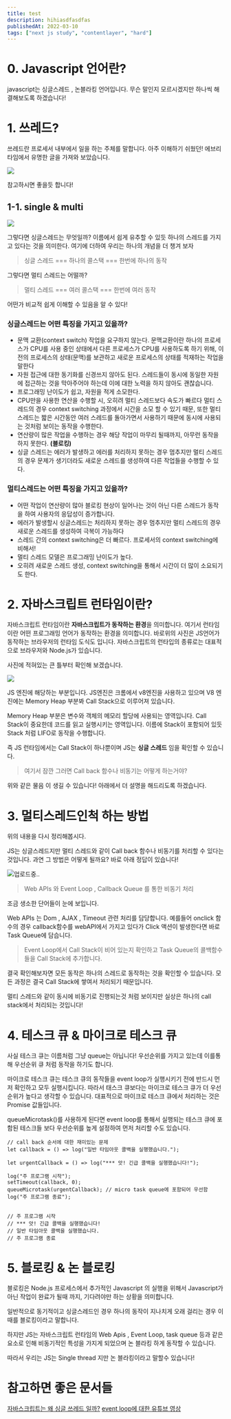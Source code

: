 ```yaml
---
title: test
description: hihiasdfasdfas
publishedAt: 2022-03-10
tags: ["next js study", "contentlayer", "hard"]
---
```


# 0. Javascript 언어란?

javascript는 싱글스레드 , 논블라킹 언어입니다.
무슨 말인지 모르시겠지만 하나씩 해결해보도록 하겠습니다!

# 1. 쓰레드?

쓰레드란 프로세서 내부에서 일을 하는 주체를 말합니다.
아주 이해하기 쉬웠던! 에브리타임에서 유명한 글을 가져와 보았습니다.

![](https://velog.velcdn.com/images/adultlee/post/94c4031f-432d-462b-b91f-181efee2c0df/image.png)

참고하시면 좋을듯 합니다!

## 1-1. single & multi

![](https://velog.velcdn.com/images/adultlee/post/4e80ce4b-94e0-43fc-a409-22465e2740e6/image.png)

그렇다면 싱글스레드는 무엇일까?
이름에서 쉽게 유추할 수 있듯 하나의 스레드를 가지고 있다는 것을 의미한다.
여기에 더하여 우리는 하나의 개념을 더 챙겨 보자

> 싱글 스레드 === 하나의 콜스택 === 한번에 하나의 동작

그렇다면 멀티 스레드는 어떨까?

> 멀티 스레드 === 여러 콜스택 === 한번에 여러 동작

어떤가 비교적 쉽게 이해할 수 있음을 알 수 있다!

### 싱글스레드는 어떤 특징을 가지고 있을까?

-   문맥 교환(context switch) 작업을 요구하지 않는다.
    문맥교환이란 하나의 프로세스가 CPU를 사용 중인 상태에서 다른 프로세스가 CPU를 사용하도록 하기 위해, 이전의 프로세스의 상태(문맥)를 보관하고 새로운 프로세스의 상태를 적재하는 작업을 말한다
-   자원 접근에 대한 동기화를 신경쓰지 않아도 된다.
    스레드들이 동시에 동일한 자원에 접근하는 것을 막아주어야 하는데 이에 대한 노력을 하지 않아도 괜찮습니다.
-   프로그래밍 난이도가 쉽고, 자원을 적게 소모한다.
-   CPU만을 사용한 연산을 수행할 시, 오히려 멀티 스레드보다 속도가 빠르다
    멀티 스레드의 경우 context switching 과정에서 시간을 소모 할 수 있기 때문, 또한 멀티 스레드는 짧은 시간동안 여러 스레드를 돌아가면서 사용하기 때문에 동시에 사용되는 것처럼 보이는 동작을 수행한다.
-   연산량이 많은 작업을 수행하는 경우 해당 작업이 마무리 될때까지, 아무런 동작을 하지 못한다. **(블로킹)**
-   싱글 스레드는 에러가 발생하고 에러를 처리하지 못하는 경우 멈추지만 멀티 스레드의 경우 문제가 생기더라도 새로운 스레드를 생성하여 다른 작업들을 수행할 수 있다.

### 멀티스레드는 어떤 특징을 가지고 있을까?

-   어떤 작업이 연산량이 많아 블로킹 현상이 일어나는 것이 아닌 다른 스레드가 동작을 하여 사용자의 응답성이 증가합니다.
-   에러가 발생할시 싱글스레드는 처리하지 못하는 경우 멈추지만 멀티 스레드의 경우 새로운 스레드를 생성하여 극복이 가능하다
-   스레드 간의 context switching은 더 빠르다. 프로세서의 context switching에 비해서!
-   멀티 스레드 모델은 프로그래밍 난이도가 높다.
-   오히려 새로운 스레드 생성, context switching을 통해서 시간이 더 많이 소요되기도 한다.

# 2. 자바스크립트 런타임이란?

자바스크립트 런타임이란 **자바스크립트가 동작하는 환경**을 의미합니다. 여기서 런타임이란 어떤 프로그래밍 언어가 동작하는 환경을 의미합니다. 바로위의 사진은 JS언어가 동작하는 브라우저의 런타임 도식도 입니다. 자바스크립트의 런타입의 종류로는 대표적으로 브라우저와 Node.js가 있습니다.

사진에 적혀있는 큰 틀부터 확인해 보겠습니다.

![](https://velog.velcdn.com/images/adultlee/post/e63910e1-d3b5-4462-8415-3745af6d6d73/image.png)

JS 엔진에 해당하는 부분입니다. JS엔진은 크롬에서 v8엔진을 사용하고 있으며
V8 엔진에는 Memory Heap 부분봐 Call Stack으로 이루어져 있습니다.

Memory Heap 부분은 변수와 객체의 메모리 할당에 사용되는 영역입니다.
Call Stack이 중요한데 코드를 읽고 실행시키는 영역입니다. 이름에 Stack이 포함되어 있듯 Stack 처럼 LIFO로 동작을 수행합니다.

즉 JS 런타임에서는 Call Stack이 하나뿐이며 JS는 **싱글 스레드** 임을 확인할 수 있습니다.

> 여기서 잠깐 그러면 Call back 함수나 비동기는 어떻게 하는거야?

위와 같은 물음 이 생길 수 있습니다! 아래에서 더 설명을 해드리도록 하겠습니다.

# 3. 멀티스레드인척 하는 방법

위의 내용을 다시 정리해봅시다.

JS는 싱글스레드지만 멀티 스레드와 같이 Call back 함수나 비동기를 처리할 수 있다는 것입니다.
과연 그 방법은 어떻게 될까요? 바로 아래 정답이 있습니다!

![업로드중..](blob:https://velog.io/b0cb9d7c-2e9d-4ce8-9ef5-85cc17337e94)

> Web APIs 와 Event Loop , Callback Queue 를 통한 비동기 처리

조금 생소한 단어들이 눈에 보입니다.

Web APIs 는 Dom , AJAX , Timeout 관련 처리를 담당합니다.
예를들어 onclick 함수의 경우 callback함수를 webAPI에서 가지고 있다가
Click 액션이 발생한다면 바로 Task Queue에 담습니다.

> Event Loop에서 Call Stack이 비어 있는지 확인하고 Task Queue의 콜백함수들을 Call Stack에 추가합니다.

결국 확인해보자면 모든 동작은 하나의 스레드로 동작하는 것을 확인할 수 있습니다. 모든 과정은 결국 Call Stack에 쌓여서 처리되기 때문입니다.

멀티 스레드와 같이 동시에 비동기로 진행되는것 처럼 보이지만 실상은 하나의 call stack에서 처리되는 것입니다!

# 4. 테스크 큐 & 마이크로 테스크 큐

사실 테스크 큐는 이름처럼 그냥 queue는 아닙니다! 우선순위를 가지고 있는데 이를통해 우선순위 큐 처럼 동작을 하기도 합니다.

마이크로 테스크 큐는 테스크 큐의 동작들을 event loop가 실행시키기 전에 반드시 먼저 확인하고 모두 실행시킵니다.
따라서 태스크 큐보다는 마이크로 테스크 큐가 더 우선순위가 높다고 생각할 수 있습니다.
대표적으로 마이크로 테스크 큐에서 처리하는 것은 Promise 값들입니다.

queueMicrotask()를 사용하게 된다면 event loop를 통해서 실행되는 테스크 큐에 포함된 테스크들 보다 우선순위를 높게 설정하여 먼저 처리할 수도 있습니다.

```
// call back 순서에 대한 재미있는 문제
let callback = () => log("일반 타임아웃 콜백을 실행했습니다.");

let urgentCallback = () => log("*** 앗! 긴급 콜백을 실행했습니다!");

log("주 프로그램 시작");
setTimeout(callback, 0);
queueMicrotask(urgentCallback); // micro task queue에 포함되어 우선함
log("주 프로그램 종료");


// 주 프로그램 시작
// *** 앗! 긴급 콜백을 실행했습니다!
// 일반 타임아웃 콜백을 실행했습니다.
// 주 프로그램 종료

```

# 5. 블로킹 & 논 블로킹

블로킹은 Node.js 프로세스에서 추가적인 Javascript 의 실행을 위해서 Javascript가 아닌 작업이 완료가 될때 까지, 기다려야만 하는 상황을 의미합니다.

일반적으로 동기적이고 싱글스레드인 경우 하나의 동작이 지나치게 오래 걸리는 경우 이때를 블로킹이라고 말합니다.

하지만 JS는 자바스크립트 런타임의 Web Apis , Event Loop, task queue 등과 같은 요소로 인해 비동기적인 특성을 가지게 되었으며 논 블라킹 하게 동작할 수 있습니다.

따라서 우리는 JS는 Single thread 지만 논 블라킹이라고 말할수 있습니다!

# 참고하면 좋은 문서들

[자바스크립트는 왜 싱글 쓰레드 일까?](https://chanyeong.com/blog/post/44)
[event loop에 대한 유튜브 영상](https://www.youtube.com/watch?v=8aGhZQkoFbQ&feature=emb_title)
